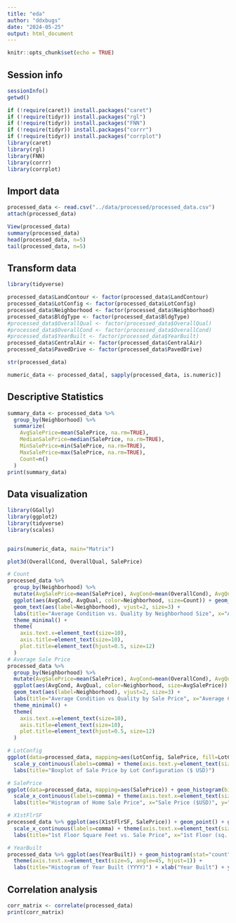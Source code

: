 ---
title: "eda"
author: "ddxbugs"
date: "2024-05-25"
output: html_document
---

```{r setup, include=FALSE}
knitr::opts_chunk$set(echo = TRUE)
```

## Session info

```{r}
sessionInfo()
getwd()

if (!require(caret)) install.packages("caret")
if (!require(tidyr)) install.packages("rgl")
if (!require(tidyr)) install.packages("FNN")
if (!require(tidyr)) install.packages("corrr")
if (!require(tidyr)) install.packages("corrplot")
library(caret)
library(rgl)
library(FNN)
library(corrr)
library(corrplot)
```

## Import data
```{r}
processed_data <- read.csv("../data/processed/processed_data.csv")
attach(processed_data)

View(processed_data)
summary(processed_data)
head(processed_data, n=5)
tail(processed_data, n=5)
```

## Transform data
```{r}
library(tidyverse)

processed_data$LandContour <- factor(processed_data$LandContour)
processed_data$LotConfig <- factor(processed_data$LotConfig)
processed_data$Neighborhood <- factor(processed_data$Neighborhood)
processed_data$BldgType <- factor(processed_data$BldgType)
#processed_data$OverallQual <- factor(processed_data$OverallQual)
#processed_data$OverallCond <- factor(processed_data$OverallCond)
#processed_data$YearBuilt <- factor(processed_data$YearBuilt)
processed_data$CentralAir <- factor(processed_data$CentralAir)
processed_data$PavedDrive <- factor(processed_data$PavedDrive)

str(processed_data)

numeric_data <- processed_data[, sapply(processed_data, is.numeric)]

```
## Descriptive Statistics
```{r}
summary_data <- processed_data %>%
  group_by(Neighborhood) %>%
  summarize(
    AvgSalePrice=mean(SalePrice, na.rm=TRUE),
    MedianSalePrice=median(SalePrice, na.rm=TRUE),
    MinSalePrice=min(SalePrice, na.rm=TRUE),
    MaxSalePrice=max(SalePrice, na.rm=TRUE),
    Count=n()
  )
print(summary_data)
```

## Data visualization
```{r}
library(GGally)
library(ggplot2)
library(tidyverse)
library(scales)


pairs(numeric_data, main="Matrix")

plot3d(OverallCond, OverallQual, SalePrice)

# Count
processed_data %>%
  group_by(Neighborhood) %>%
  mutate(AvgSalePrice=mean(SalePrice), AvgCond=mean(OverallCond), AvgQual=mean(OverallQual), Count=n()) %>%
  ggplot(aes(AvgCond, AvgQual, color=Neighborhood, size=Count)) + geom_point() +
  geom_text(aes(label=Neighborhood), vjust=2, size=3) +
  labs(title="Average Condition vs. Quality by Neighborhood Size", x="Average Condition", y="Average Quality") +
  theme_minimal() + 
  theme(
    axis.text.x=element_text(size=10),
    axis.title=element_text(size=10),
    plot.title=element_text(hjust=0.5, size=12)
  )
# Average Sale Price
processed_data %>%
  group_by(Neighborhood) %>%
  mutate(AvgSalePrice=mean(SalePrice), AvgCond=mean(OverallCond), AvgQual=mean(OverallQual)) %>%
  ggplot(aes(AvgCond, AvgQual, color=Neighborhood, size=AvgSalePrice)) + geom_point() + 
  geom_text(aes(label=Neighborhood), vjust=2, size=3) +
  labs(title="Average Condition vs Quality by Sale Price", x="Average Condition", y="Average Quality") +
  theme_minimal() + 
  theme(
    axis.text.x=element_text(size=10),
    axis.title=element_text(size=10),
    plot.title=element_text(hjust=0.5, size=12)
  )

# LotConfig
ggplot(data=processed_data, mapping=aes(LotConfig, SalePrice, fill=LotConfig)) + geom_boxplot(color="black") + 
  scale_y_continuous(labels=comma) + theme(axis.text.y=element_text(size=12, angle=0, hjust=1)) +
  labs(title="Boxplot of Sale Price by Lot Configuration ($ USD)")

# SalePrice
ggplot(data=processed_data, mapping=aes(SalePrice)) + geom_histogram(binwidth=10000, fill="blue", color="black") + 
  scale_x_continuous(labels=comma) + theme(axis.text.x=element_text(size=12, angle=45, hjust=1)) +
  labs(title="Histogram of Home Sale Price", x="Sale Price ($USD)", y="Frequency")

# X1stFlrSF
processed_data %>% ggplot(aes(X1stFlrSF, SalePrice)) + geom_point() + geom_smooth(method="lm") + 
  scale_x_continuous(labels=comma) + theme(axis.text.x=element_text(size=12, angle=45, hjust=1)) +
  labs(title="1st Floor Square Feet vs. Sale Price", x="1st Floor (sq. ft.)", y="Sale Price ($USD)")

# YearBuilt
processed_data %>% ggplot(aes(YearBuilt)) + geom_histogram(stat="count", fill="blue", color="black") +
  theme(axis.text.x=element_text(size=5, angle=45, hjust=1)) +
  labs(title="Histogram of Year Built (YYYY)") + xlab("Year Built") + ylab("Frequency")


```

## Correlation analysis
```{r}

corr_matrix <- correlate(processed_data)
print(corr_matrix)
```

